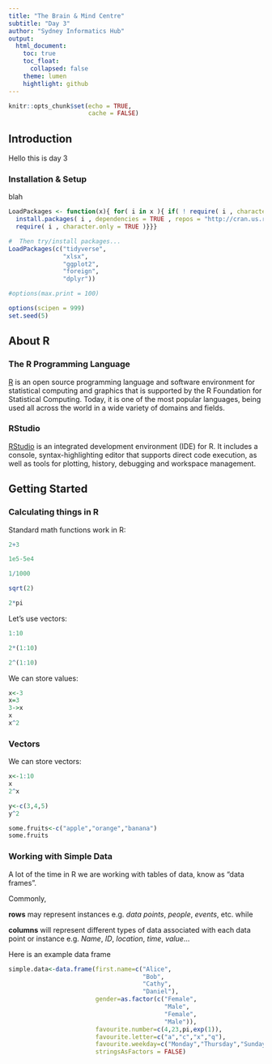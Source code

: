 ```yaml
---
title: "The Brain & Mind Centre"
subtitle: "Day 3"
author: "Sydney Informatics Hub"
output:
  html_document:
    toc: true
    toc_float:
      collapsed: false
    theme: lumen
    hightlight: github
---
```


```r
knitr::opts_chunk$set(echo = TRUE,
                      cache = FALSE)
```

## Introduction

Hello this is day 3

### Installation & Setup

blah

```r
LoadPackages <- function(x){ for( i in x ){ if( ! require( i , character.only = TRUE ) ){
  install.packages( i , dependencies = TRUE , repos = "http://cran.us.r-project.org")
  require( i , character.only = TRUE )}}}

#  Then try/install packages...
LoadPackages(c("tidyverse",
               "xlsx",
               "ggplot2",
               "foreign",
               "dplyr"))

#options(max.print = 100)

options(scipen = 999)
set.seed(5)
```

## About R

### The R Programming Language

[R](https://www.r-project.org/) is an open source programming language and software environment for statistical computing and graphics that is supported by the R Foundation for Statistical Computing. Today, it is one of the most popular languages, being used all across the world in a wide variety of domains and fields.

### RStudio

[RStudio](https://www.rstudio.com/) is an integrated development environment (IDE) for R. It includes a console, syntax-highlighting editor that supports direct code execution, as well as tools for plotting, history, debugging and workspace management.

## Getting Started

### Calculating things in R

Standard math functions work in R:
```r
2+3

1e5-5e4

1/1000

sqrt(2)

2*pi
```

Let's use vectors:

```r
1:10

2*(1:10)

2^(1:10)
```

We can store values:

```r
x<-3
x=3
3->x
x
x^2
```

### Vectors

We can store vectors:

```r
x<-1:10
x
2^x

y<-c(3,4,5)
y^2

some.fruits<-c("apple","orange","banana")
some.fruits
```

### Working with Simple Data

A lot of the time in R we are working with tables of data, know as "data frames". 

Commonly, 

**rows** may represent instances e.g. *data points*, *people*, *events*, etc. while 

**columns** will represent different types of data associated with each data point or instance e.g. *Name*, *ID*, *location*, *time*, *value*...

Here is an example data frame

```r
simple.data<-data.frame(first.name=c("Alice",
                                     "Bob",
                                     "Cathy",
                                     "Daniel"),
                        gender=as.factor(c("Female",
                                           "Male",
                                           "Female",
                                           "Male")),
                        favourite.number=c(4,23,pi,exp(1)),
                        favourite.letter=c("a","c","x","q"),
                        favourite.weekday=c("Monday","Thursday","Sunday","Friday"),
                        stringsAsFactors = FALSE)
```

